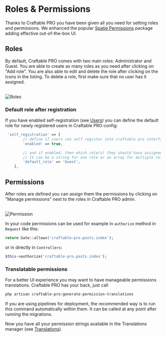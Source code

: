 
# Roles & Permissions

Thanks to Craftable PRO you have been given all you need for setting roles and permissions. We enhanced the popular [Spatie Permissions](https://spatie.be/docs/laravel-permission) package adding effective out-of-the-box UI.

## Roles

By default, Craftable PRO comes with two main roles: Administrator and Guest. You are able to create as many roles as you need after clicking on "Add role". You are also able to edit and delete the role after clicking on the icons in the listing.
To delete a role, first make sure that no user has it assigned.

<br />
<Image alt="Roles" src="/images/roles.png" />

### Default role after registration

If you have enabled self-registration (see [Users](/v3/basic-features/users#registration)) you can define the default role for newly registered users in Craftable PRO config:

```php filename="config/craftable-pro.php"
 'self_registration' => [
        // define if users can self register into craftable pro interface
        'enabled' => true,

        // and if enabled, then which role(s) they should have assigned by default. Use role names here.
        // It can be a string for one role or an array for multiple roles.
        'default_role' => 'Guest',
    ],
```

## Permissions

After roles are defined you can assign them the permissions by clicking on "Manage permissions" next to the roles in Craftable PRO admin.

<br />
<Image alt="Permission" src="/images/permissions.png" />

In your code permissions can be used for example in `authorize` method in `Request` like this:

```php copy
return Gate::allows('craftable-pro.posts.index');
```

or in directly in `Controllers`:

```php copy
$this->authorize('craftable-pro.posts.index');
```

### Translatable permissions

For a better UI experience you may want to have manageable permissions translations. Craftable PRO has your back, just call

```bash copy
php artisan craftable-pro:generate-permission-translations
```

<Callout type="info">
  If you are using pipelines for deployment, the recommended way is to run this
  command automatically within them. It can be called at any point after running
  the migrations.
</Callout>

Now you have all your permission strings available in the Translations manager (see [Translations](/v3/basic-features/translations)).
